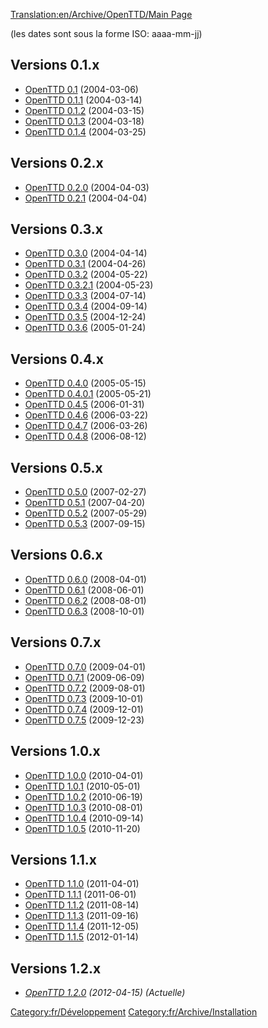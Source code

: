 [[Translation:en/Archive/OpenTTD/Main Page]]


(les dates sont sous la forme ISO: aaaa-mm-jj)

==Versions 0.1.x==
*[[fr/Archive/OpenTTD/OpenTTD 0.1|OpenTTD 0.1]] (2004-03-06)
*[[fr/Archive/OpenTTD/OpenTTD 0.1.1|OpenTTD 0.1.1]] (2004-03-14)
*[[fr/Archive/OpenTTD/OpenTTD 0.1.2|OpenTTD 0.1.2]] (2004-03-15)
*[[fr/Archive/OpenTTD/OpenTTD 0.1.3|OpenTTD 0.1.3]] (2004-03-18)
*[[fr/Archive/OpenTTD/OpenTTD 0.1.4|OpenTTD 0.1.4]] (2004-03-25)

==Versions 0.2.x==
*[[fr/Archive/OpenTTD/OpenTTD 0.2.0|OpenTTD 0.2.0]] (2004-04-03)
*[[fr/Archive/OpenTTD/OpenTTD 0.2.1|OpenTTD 0.2.1]] (2004-04-04)

==Versions 0.3.x==
*[[fr/Archive/OpenTTD/OpenTTD 0.3.0|OpenTTD 0.3.0]] (2004-04-14)
*[[fr/Archive/OpenTTD/OpenTTD 0.3.1|OpenTTD 0.3.1]] (2004-04-26)
*[[fr/Archive/OpenTTD/OpenTTD 0.3.2|OpenTTD 0.3.2]] (2004-05-22)
*[[fr/Archive/OpenTTD/OpenTTD 0.3.2.1|OpenTTD 0.3.2.1]] (2004-05-23)
*[[fr/Archive/OpenTTD/OpenTTD 0.3.3|OpenTTD 0.3.3]] (2004-07-14)
*[[fr/Archive/OpenTTD/OpenTTD 0.3.4|OpenTTD 0.3.4]] (2004-09-14)
*[[fr/Archive/OpenTTD/OpenTTD 0.3.5|OpenTTD 0.3.5]] (2004-12-24)
*[[fr/Archive/OpenTTD/OpenTTD 0.3.6|OpenTTD 0.3.6]] (2005-01-24)

==Versions 0.4.x==
*[[fr/Archive/OpenTTD/OpenTTD 0.4.0|OpenTTD 0.4.0]] (2005-05-15)
*[[fr/Archive/OpenTTD/OpenTTD 0.4.0.1|OpenTTD 0.4.0.1]] (2005-05-21)
*[[fr/Archive/OpenTTD/OpenTTD 0.4.5|OpenTTD 0.4.5]] (2006-01-31)
*[[fr/Archive/OpenTTD/OpenTTD 0.4.6|OpenTTD 0.4.6]] (2006-03-22)
*[[fr/Archive/OpenTTD/OpenTTD 0.4.7|OpenTTD 0.4.7]] (2006-03-26)
*[[fr/Archive/OpenTTD/OpenTTD 0.4.8|OpenTTD 0.4.8]] (2006-08-12)

==Versions 0.5.x==
*[[fr/Archive/OpenTTD/OpenTTD 0.5.0|OpenTTD 0.5.0]] (2007-02-27)
*[[fr/Archive/OpenTTD/OpenTTD 0.5.1|OpenTTD 0.5.1]] (2007-04-20)
*[[fr/Archive/OpenTTD/OpenTTD 0.5.2|OpenTTD 0.5.2]] (2007-05-29)
*[[fr/Archive/OpenTTD/OpenTTD 0.5.3|OpenTTD 0.5.3]] (2007-09-15)

==Versions 0.6.x==
*[[fr/Archive/OpenTTD/OpenTTD 0.6.0|OpenTTD 0.6.0]] (2008-04-01)
*[[fr/Archive/OpenTTD/OpenTTD 0.6.1|OpenTTD 0.6.1]] (2008-06-01)
*[[fr/Archive/OpenTTD/OpenTTD 0.6.2|OpenTTD 0.6.2]] (2008-08-01)
*[[fr/Archive/OpenTTD/OpenTTD 0.6.3|OpenTTD 0.6.3]] (2008-10-01)

==Versions 0.7.x==
*[[fr/Archive/OpenTTD/OpenTTD 0.7.0|OpenTTD 0.7.0]] (2009-04-01)
*[[fr/Archive/OpenTTD/OpenTTD 0.7.1|OpenTTD 0.7.1]] (2009-06-09)
*[[fr/Archive/OpenTTD/OpenTTD 0.7.2|OpenTTD 0.7.2]] (2009-08-01)
*[[fr/Archive/OpenTTD/OpenTTD 0.7.3|OpenTTD 0.7.3]] (2009-10-01)
*[[fr/Archive/OpenTTD/OpenTTD 0.7.4|OpenTTD 0.7.4]] (2009-12-01)
*[[fr/Archive/OpenTTD/OpenTTD 0.7.5|OpenTTD 0.7.5]] (2009-12-23)

==Versions 1.0.x==
*[[fr/Archive/OpenTTD/OpenTTD 1.0.0|OpenTTD 1.0.0]] (2010-04-01)
*[[fr/Archive/OpenTTD/OpenTTD 1.0.1|OpenTTD 1.0.1]] (2010-05-01)
*[[fr/Archive/OpenTTD/OpenTTD 1.0.2|OpenTTD 1.0.2]] (2010-06-19)
*[[fr/Archive/OpenTTD/OpenTTD 1.0.3|OpenTTD 1.0.3]] (2010-08-01)
*[[fr/Archive/OpenTTD/OpenTTD 1.0.4|OpenTTD 1.0.4]] (2010-09-14)
*[[fr/Archive/OpenTTD/OpenTTD 1.0.5|OpenTTD 1.0.5]] (2010-11-20)

==Versions 1.1.x==
*[[fr/Archive/OpenTTD/OpenTTD 1.1.0|OpenTTD 1.1.0]] (2011-04-01)
*[[fr/Archive/OpenTTD/OpenTTD 1.1.1|OpenTTD 1.1.1]] (2011-06-01)
*[[fr/OpenTTD 1.1.2|OpenTTD 1.1.2]] (2011-08-14)
*[[fr/OpenTTD 1.1.3|OpenTTD 1.1.3]] (2011-09-16)
*[[fr/OpenTTD 1.1.4|OpenTTD 1.1.4]] (2011-12-05)
*[[fr/OpenTTD 1.1.5|OpenTTD 1.1.5]] (2012-01-14)

==Versions 1.2.x==
*''[[fr/OpenTTD 1.2.0|OpenTTD 1.2.0]] (2012-04-15) (Actuelle)''

[[Category:fr/Développement]]
[[Category:fr/Archive/Installation]]
